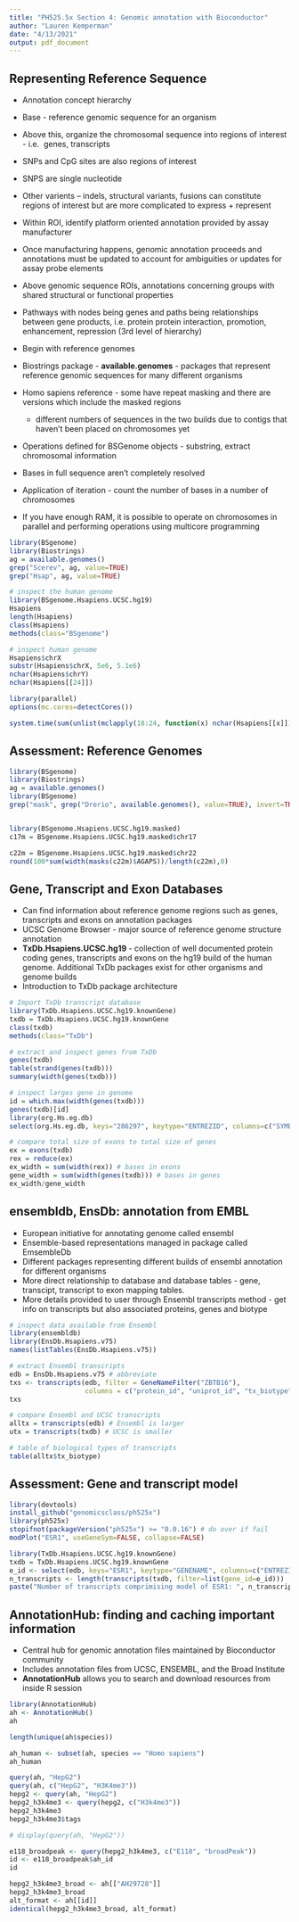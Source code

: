 ```yaml
---
title: "PH525.5x Section 4: Genomic annotation with Bioconductor"
author: "Lauren Kemperman"
date: "4/13/2021"
output: pdf_document
---
```


## Representing Reference Sequence 
* Annotation concept hierarchy 
* Base - reference genomic sequence for an organism 
* Above this, organize the chromosomal sequence into regions of interest - i.e. 
genes, transcripts 
* SNPs and CpG sites are also regions of interest 
* SNPS are single nucleotide 
* Other varients -- indels, structural variants, fusions can constitute regions of interest but are more complicated to express + represent 
* Within ROI, identify platform oriented annotation provided by assay manufacturer 
* Once manufacturing happens, genomic annotation proceeds and annotations must be updated to account for ambiguities or updates for assay probe elements 
* Above genomic sequence ROIs, annotations concerning groups with shared structural or functional properties 
* Pathways with nodes being genes and paths being relationships between gene products, i.e. protein protein interaction, promotion, enhancement, repression (3rd level of hierarchy)
* Begin with reference genomes 
* Biostrings package - **available.genomes** - packages that represent reference genomic sequences for many different organisms 
* Homo sapiens reference - some have repeat masking and there are versions which include the masked regions 
  
  - different numbers of sequences in the two builds due to contigs that haven't been placed on chromosomes yet 

* Operations defined for BSGenome objects - substring, extract chromosomal information 
* Bases in full sequence aren't completely resolved 
* Application of iteration - count the number of bases in a number of chromosomes

* If you have enough RAM, it is possible to operate on chromosomes in parallel and performing operations using multicore programming 
```r
library(BSgenome)
library(Biostrings)
ag = available.genomes()
grep("Scerev", ag, value=TRUE)
grep("Hsap", ag, value=TRUE)

# inspect the human genome
library(BSgenome.Hsapiens.UCSC.hg19)
Hsapiens
length(Hsapiens)
class(Hsapiens)
methods(class="BSgenome")

# inspect human genome
Hsapiens$chrX
substr(Hsapiens$chrX, 5e6, 5.1e6)
nchar(Hsapiens$chrY)
nchar(Hsapiens[[24]])

library(parallel)
options(mc.cores=detectCores())

system.time(sum(unlist(mclapply(18:24, function(x) nchar(Hsapiens[[x]])))))
```

## Assessment: Reference Genomes


```r

library(BSgenome)
library(Biostrings)
ag = available.genomes()
library(BSgenome)
grep("mask", grep("Drerio", available.genomes(), value=TRUE), invert=TRUE, value=TRUE) # exclude masked


library(BSgenome.Hsapiens.UCSC.hg19.masked)
c17m = BSgenome.Hsapiens.UCSC.hg19.masked$chr17

c22m = BSgenome.Hsapiens.UCSC.hg19.masked$chr22
round(100*sum(width(masks(c22m)$AGAPS))/length(c22m),0)

```

## Gene, Transcript and Exon Databases 

* Can find information about reference genome regions such as genes, transcripts and exons on annotation packages 
* UCSC Genome Browser - major source of reference genome structure annotation 
* **TxDb.Hsapiens.UCSC.hg19** - collection of well documented protein coding genes, transcripts and exons on the hg19 build of the human genome. Additional TxDb packages exist for other organisms and genome builds 
* Introduction to TxDb package architecture 

```r
# Import TxDb transcript database
library(TxDb.Hsapiens.UCSC.hg19.knownGene)
txdb = TxDb.Hsapiens.UCSC.hg19.knownGene
class(txdb)
methods(class="TxDb")

# extract and inspect genes from TxDb 
genes(txdb)
table(strand(genes(txdb)))
summary(width(genes(txdb)))

# inspect larges gene in genome 
id = which.max(width(genes(txdb)))
genes(txdb)[id]
library(org.Hs.eg.db)
select(org.Hs.eg.db, keys="286297", keytype="ENTREZID", columns=c("SYMBOL", "GENENAME"))

# compare total size of exons to total size of genes 
ex = exons(txdb)
rex = reduce(ex)
ex_width = sum(width(rex)) # bases in exons 
gene_width = sum(width(genes(txdb))) # bases in genes 
ex_width/gene_width
```

## ensembldb, EnsDb: annotation from EMBL

* European initiative for annotating genome called ensembl 
* Ensemble-based representations managed in package called EmsembleDb 
* Different packages representing different builds of ensembl annotation for different organisms 
* More direct relationship to database and database tables - gene, transcipt, transcript to exon mapping tables. 
* More details provided to user through Ensembl transcripts method - get info on transcripts but also associated proteins, genes and biotype 


```r
# inspect data available from Ensembl
library(ensembldb)
library(EnsDb.Hsapiens.v75)
names(listTables(EnsDb.Hsapiens.v75))

# extract Ensembl transcripts 
edb = EnsDb.Hsapiens.v75 # abbreviate 
txs <- transcripts(edb, filter = GeneNameFilter("ZBTB16"), 
                   columns = c("protein_id", "uniprot_id", "tx_biotype"))
txs 

# compare Ensembl and UCSC transcripts 
alltx = transcripts(edb) # Ensembl is larger 
utx = transcripts(txdb) # UCSC is smaller 

# table of biological types of transcripts 
table(alltx$tx_biotype)
```
## Assessment: Gene and transcript model

```r
library(devtools)
install_github("genomicsclass/ph525x")
library(ph525x)
stopifnot(packageVersion("ph525x") >= "0.0.16") # do over if fail 
modPlot("ESR1", useGeneSym=FALSE, collapse=FALSE) 

library(TxDb.Hsapiens.UCSC.hg19.knownGene)
txdb = TxDb.Hsapiens.UCSC.hg19.knownGene
e_id <- select(edb, keys="ESR1", keytype="GENENAME", columns=c("ENTREZID"))[1, "ENTREZID"]
n_transcripts <- length(transcripts(txdb, filter=list(gene_id=e_id)))
paste("Number of transcripts comprimising model of ESR1: ", n_transcripts)
```

## AnnotationHub: finding and caching important information 

* Central hub for genomic annotation files maintained by Bioconductor community 
* Includes annotation files from UCSC, ENSEMBL, and the Broad Institute 
* **AnnotationHub** allows you to search and download resources from inside R session 

```r
library(AnnotationHub)
ah <- AnnotationHub()
ah 

length(unique(ah$species))

ah_human <- subset(ah, species == "Homo sapiens")
ah_human 

query(ah, "HepG2")
query(ah, c("HepG2", "H3K4me3"))
hepg2 <- query(ah, "HepG2")
hepg2_h3k4me3 <- query(hepg2, c("H3k4me3"))
hepg2_h3k4me3
hepg2_h3k4me3$tags 

# display(query(ah, "HepG2"))

e118_broadpeak <- query(hepg2_h3k4me3, c("E118", "broadPeak"))
id <- e118_broadpeak$ah_id 
id 

hepg2_h3k4me3_broad <- ah[["AH29728"]]
hepg2_h3k4me3_broad
alt_format <- ah[[id]]
identical(hepg2_h3k4me3_broad, alt_format)




```
